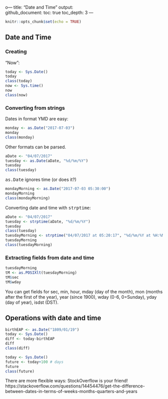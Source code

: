 o---
title: "Date and Time"
output:   
  github_document:
    toc: true
    toc_depth: 3
---

```r
knitr::opts_chunk$set(echo = TRUE)
```

## Date and Time 

### Creating 

"Now":

```r
today <- Sys.Date()
today
class(today)
now <- Sys.time()
now
class(now)
```

### Converting from strings

Dates in format YMD are easy:

```r
monday <- as.Date("2017-07-03")
monday
class(monday)
```

Other formats can be parsed.
```r
aDate <- "04/07/2017"
tuesday <- as.Date(aDate, "%d/%m/%Y")
tuesday
class(tuesday)
```


<tt>as.Date</tt> ignores time (or does it?)

```r
mondayMorning <- as.Date("2017-07-03 05:30:00")
mondayMorning
class(mondayMorning)
```

Converting date and time with <tt>strptime</tt>:

```r
aDate <- "04/07/2017"
tuesday <- strptime(aDate, "%d/%m/%Y")
tuesday
class(tuesday)
tuesdayMorning <- strptime("04/07/2017 at 05:20:17", "%d/%m/%Y at %H:%M:%S")
tuesdayMorning
class(tuesdayMorning)
```
### Extracting fields from date and time

```r
tuesdayMorning
tM <- as.POSIXlt(tuesdayMorning)
tM$sec
tM$wday
```
You can get fields for
sec, 
min,
hour,
mday (day of the month),
mon (months after the first of the year),
year (since 1900),
wday (0-6, 0=Sunday),
yday (day of year),
isdst (DST).

## Operations with date and time

```r
birthEAP <- as.Date("1809/01/19")
today <- Sys.Date()
diff <- today-birthEAP
diff
class(diff)
```

```r
today <- Sys.Date()
future <- today+100 # days
future
class(future)
```


There are more flexible ways: StockOverflow is your friend!
https://stackoverflow.com/questions/14454476/get-the-difference-between-dates-in-terms-of-weeks-months-quarters-and-years